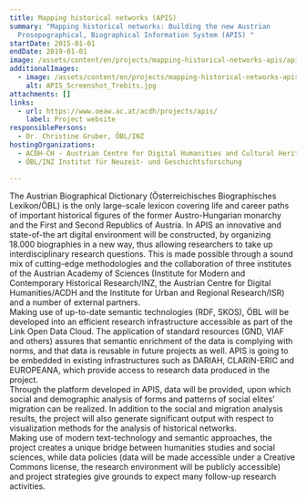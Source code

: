 ```yaml
---
title: Mapping historical networks (APIS)
summary: "Mapping historical networks: Building the new Austrian
  Prosopographical, Biographical Information System (APIS) "
startDate: 2015-01-01
endDate: 2019-01-01
image: /assets/content/en/projects/mapping-historical-networks-apis/apis_screenshot1.jpg
additionalImages:
  - image: /assets/content/en/projects/mapping-historical-networks-apis/additionalImages/APIS_Screenshot_Trebits.jpg
    alt: APIS_Screenshot_Trebits.jpg
attachments: []
links:
  - url: https://www.oeaw.ac.at/acdh/projects/apis/
    label: Project website
responsiblePersons:
  - Dr. Christine Gruber, ÖBL/INZ
hostingOrganizations:
  - ACDH-CH - Austrian Centre for Digital Humanities and Cultural Heritage
  - ÖBL/INZ Institut für Neuzeit- und Geschichtsforschung

---
```

The Austrian Biographical Dictionary (Österreichisches Biographisches Lexikon/ÖBL) is the only large-scale lexicon covering life and career paths of important historical figures of the former Austro-Hungarian monarchy and the First and Second Republics of Austria. In APIS an innovative and state-of-the art digital environment will be constructed, by organizing 18.000 biographies in a new way, thus allowing researchers to take up interdisciplinary research questions. This is made possible through a sound mix of cutting-edge methodologies and the collaboration of three institutes of the Austrian Academy of Sciences (Institute for Modern and Contemporary Historical Research/INZ, the Austrian Centre for Digital Humanities/ACDH and the Institute for Urban and Regional Research/ISR) and a number of external partners.  
Making use of up-to-date semantic technologies (RDF, SKOS), ÖBL will be developed into an efficient research infrastructure accessible as part of the Link Open Data Cloud. The application of standard resources (GND, VIAF and others) assures that semantic enrichment of the data is complying with norms, and that data is reusable in future projects as well. APIS is going to be embedded in existing infrastructures such as DARIAH, CLARIN-ERIC and EUROPEANA, which provide access to research data produced in the project.  
Through the platform developed in APIS, data will be provided, upon which social and demographic analysis of forms and patterns of social elites’ migration can be realized. In addition to the social and migration analysis results, the project will also generate significant output with respect to visualization methods for the analysis of historical networks.  
Making use of modern text-technology and semantic approaches, the project creates a unique bridge between humanities studies and social sciences, while data policies (data will be made accessible under a Creative Commons license, the research environment will be publicly accessible) and project strategies give grounds to expect many follow-up research activities.